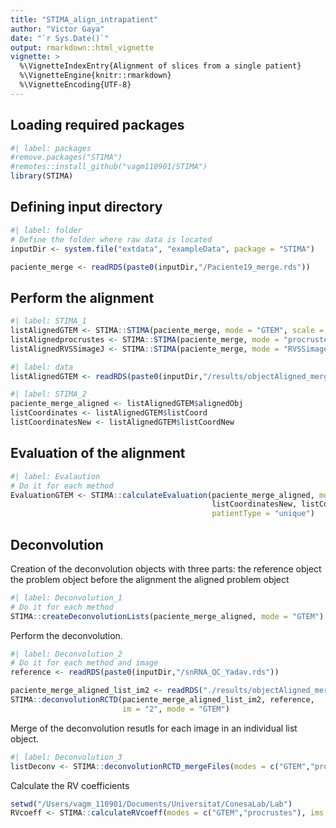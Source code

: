```yaml
---
title: "STIMA_align_intrapatient"
author: "Victor Gaya"
date: "`r Sys.Date()`"
output: rmarkdown::html_vignette
vignette: >
  %\VignetteIndexEntry{Alignment of slices from a single patient}
  %\VignetteEngine{knitr::rmarkdown}
  %\VignetteEncoding{UTF-8}
---
```


## Loading required packages
```r
#| label: packages
#remove.packages("STIMA")
#remotes::install_github("vagm110901/STIMA")
library(STIMA)
```


## Defining input directory
```r
#| label: folder
# Define the folder where raw data is located
inputDir <- system.file("extdata", "exampleData", package = "STIMA")

paciente_merge <- readRDS(paste0(inputDir,"/Paciente19_merge.rds"))
```

## Perform the alignment
```r
#| label: STIMA_1
listAlignedGTEM <- STIMA::STIMA(paciente_merge, mode = "GTEM", scale = FALSE)
listAlignedprocrustes <- STIMA::STIMA(paciente_merge, mode = "procrustes", scale = FALSE)
listAlignedRVSSimageJ <- STIMA::STIMA(paciente_merge, mode = "RVSSimageJ", scale = FALSE)
```

```r
#| label: data
listAlignedGTEM <- readRDS(paste0(inputDir,"/results/objectAligned_merge_GTEM.rds"))
```


```r
#| label: STIMA_2
paciente_merge_aligned <- listAlignedGTEM$alignedObj
listCoordinates <- listAlignedGTEM$listCoord
listCoordinatesNew <- listAlignedGTEM$listCoordNew
```

## Evaluation of the alignment
```r
#| label: Evalaution
# Do it for each method
EvaluationGTEM <- STIMA::calculateEvaluation(paciente_merge_aligned, mode = "GTEM",
                                             listCoordinatesNew, listCoordinates,
                                             patientType = "unique")
```

## Deconvolution
Creation of the deconvolution objects with three parts: 
  the reference object
  the problem object before the alignment 
  the aligned problem object
```r
#| label: Deconvolution_1
# Do it for each method
STIMA::createDeconvolutionLists(paciente_merge_aligned, mode = "GTEM")
```

Perform the deconvolution.
```r
#| label: Deconvolution_2
# Do it for each method and image
reference <- readRDS(paste0(inputDir,"/snRNA_QC_Yadav.rds"))

paciente_merge_aligned_list_im2 <- readRDS("./results/objectAligned_merge_GTEM_list_im2.rds")
STIMA::deconvolutionRCTD(paciente_merge_aligned_list_im2, reference, 
                         im = "2", mode = "GTEM")

```

Merge of the deconvolution resutls for each image in an individual list object.
```r
#| label: Deconvolution_3
listDeconv <- STIMA::deconvolutionRCTD_mergeFiles(modes = c("GTEM","procrustes"), ims = c("2","3","4"))
```

Calculate the RV coefficients
```r
setwd("/Users/vagm_110901/Documents/Universitat/ConesaLab/Lab")
RVcoeff <- STIMA::calculateRVcoeff(modes = c("GTEM","procrustes"), ims = c("2","3","4"))
```
